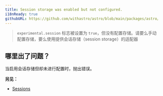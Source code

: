 ```yaml
---
title: Session storage was enabled but not configured.
i18nReady: true
githubURL: https://github.com/withastro/astro/blob/main/packages/astro/src/core/errors/errors-data.ts
---
```


> `experimental.session` 标志被设置为 `true`，但没有配置存储。请要么手动配置存储，要么使用提供会话存储（session storage）的适配器

## 哪里出了问题？
当启用会话存储但却未进行配置时，抛出错误。

**另见：**
-  [Sessions](/zh-cn/guides/sessions/)

